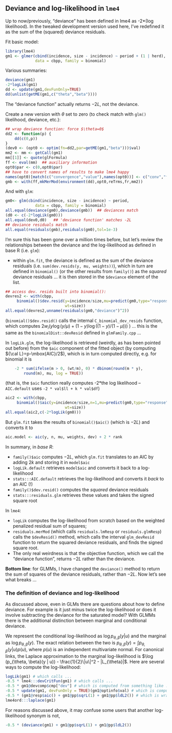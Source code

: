 ## Deviance and log-likelihood in `lme4`

Up to now/previously, "deviance" has been defined in lme4 as -2*(log likelihood).  In the tweaked development version used here, I've redefined it as the sum of the (squared) deviance residuals.

Fit basic model:
```r
library(lme4)
gm1 <- glmer(cbind(incidence, size - incidence) ~ period + (1 | herd),
             data = cbpp, family = binomial)
```

Various summaries:
```r
deviance(gm1)
-2*logLik(gm1)
dd <- update(gm1,devFunOnly=TRUE)
dd(unlist(getME(gm1,c("theta","beta"))))
```
The "deviance function" actually returns $-2L$, not the deviance.

Create a new version with $\theta$ set to zero (to check match with `glm()`
likelihood, deviance, etc.):
```r
## wrap deviance function: force $\theta=0$
dd2 <- function(p) {
    dd(c(0,p))
}
(dev0 <- (opt0 <- optim(fn=dd2,par=getME(gm1,"beta")))$val)
mm2 <- mm <- getCall(gm1)
mm[[1]] <- quote(glFormula)
ff <- eval(mm)  ## auxiliary information
opt0$par <- c(0,opt0$par)
## have to convert names of results to make lme4 happy
names(opt0)[match(c("convergence","value"),names(opt0))] <- c("conv","fval")
gmb <- with(ff,mkMerMod(environment(dd),opt0,reTrms,fr,mm2))
```

And with `glm`:
```r
gm0<- glm(cbind(incidence, size - incidence) ~ period,
             data = cbpp, family = binomial)
all.equal(deviance(gm0),deviance(gmb))  ## deviances match
(d0 <- c(-2*logLik(gm0)))
all.equal(dev0,d0)   ## 'deviance function' matches -2L
## deviance residuals match
all.equal(residuals(gmb),residuals(gm0),tol=1e-3)
```

I'm sure this has been gone over a million times before, but let's review the relationships between the deviance and the log-likelihood as defined in base R (i.e. `glm`): 

* within `glm.fit`, the deviance is defined as the sum of the deviance residuals (i.e. `sum(dev.resids(y, mu, weights))`), which in turn are defined in `binomial()` (or the other results from `family()`) as the *squared* deviance residuals ... it is then stored in the `$deviance` element of the list.
```r
## access dev. resids built into binomial():
devres2 <- with(cbpp,
     binomial()$dev.resid(y=incidence/size,mu=predict(gm0,type="response"),
                          wt=size))
all.equal(devres2,unname(residuals(gm0,"deviance")^2))
```
(`binomial()$dev.resid()` calls the internal `C_binomial_dev_resids` function, which computes $2 w_i (y \log(y/\mu) + (1-y) \log((1-y)/(1-\mu)))$ \ldots) ... this is the same as the `binomialDist::devResid` defined in `glmFamily.cpp` ...

In `logLik.glm`, the log-likelihood is retrieved (weirdly, as has been pointed out before) from the `$aic` component of the fitted object (by computing ${\cal L}=p-\mbox{AIC}/2$), which is in turn computed directly, e.g. for binomial it is
```r
    -2 * sum(ifelse(m > 0, (wt/m), 0) * dbinom(round(m * y), 
        round(m), mu, log = TRUE))
```
(that is, the `$aic` function really computes -2*the log likelihood -- `AIC.default` uses `-2 * val$ll + k * val$df`)

```r
aic2 <- with(cbpp,
     binomial()$aic(y=incidence/size,n=1,mu=predict(gm0,type="response"),
                          wt=size))
all.equal(aic2,c(-2*logLik(gm0)))
```

But `glm.fit` takes the results of `binomial()$aic()` (which is $-2L$) and converts it to
```r
aic.model <- aic(y, n, mu, weights, dev) + 2 * rank
```

In summary, in *base R*:

* `family()$aic` computes $-2L$, which `glm.fit` translates to an AIC by adding $2k$ and storing it in `model$aic`
* `logLik.default` retrieves `model$aic` and converts it back to a log-likelihood
* `stats:::AIC.default` retrieves the log-likelihood and converts it *back* to an AIC (!)
* `family()$dev.resid()` computes the *squared* deviance residuals
* `stats:::residuals.glm` retrieves these values and takes the signed square root

In `lme4`:

* `logLik` computes the log-likelihood from scratch based on the weighted penalized residual sum of squares;
* `residuals.merMod` (which calls `residuals.lmResp` or `residuals.glmResp`) calls the `$devResid()` method, which calls the interval `glm_devResid` function to return the squared deviance residuals, and finds the signed square root.
* The only real weirdness is that the objective function, which we call the "deviance function", returns $-2L$ rather than the deviance.

**Bottom line**: for GLMMs, I have changed the `deviance()` method to return the sum of squares of the deviance residuals, rather than $-2L$.  Now let's see what breaks ...


### The definition of deviance and log-likelihood

As discussed above, even in GLMs there are questions about how to define deviance.  For example is it just minus twice the log-likelihood or does it involve subtracting the deviance for the saturated model?  With GLMMs there is the additional distinction between marginal and conditional deviance.

We represent the conditional log-likelihood as $\log p_{\theta, \beta}(y | u)$ and the marginal as $\log p_{\theta, \beta}(y)$.  The exact relation between the two is $p_{\theta, \beta}(y) = \int p_{\theta, \beta}(y | u) p(u)$, where $p(u)$ is an independent multivariate normal.  For canonical links, the Laplace approximation to the marginal log-likelihood is $\log (p_{\theta, \beta}(y | u)) - \frac{1}{2}\|u\|^2 - |L_{\theta}|$.  Here are several ways to compute the log-likelihood:
```r
logLik(gm1) # which calls ...
-0.5 * lme4:::devCritFun(gm1) # which calls ...
-0.5 * gm1@devcomp$cmp["dev"] # which is computed from something like ...
-0.5 * update(gm1, devFunOnly = TRUE)(gm1@optinfo$val) # which is computed from something like ...
-0.5 * (gm1@resp$aic() + gm1@pp$sqrL(1) + gm1@pp$ldL2()) # which is wrapped into ...
lme4ord:::laplace(gm1)
```

For reasons discussed above, it may confuse some users that another log-likelihood synonym is not,
```r
-0.5 * (deviance(gm1) + gm1@pp$sqrL(1) + gm1@pp$ldL2())
```



